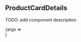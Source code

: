 


<Meta title="Components/ProductCardDetails" />

## ProductCardDetails

TODO: add component description

<Canvas>
  <Story
  name="Default"
  parameters={{
        // Configuration for design plugin, which allows to display linked Figma frame
        design: config({
          type: "figma",
          // replace this url with your own design file to link:
          url:
            "https://www.figma.com/file/KnHAhqIZXLy9EcZ0DrRYvY/Workshop-design-file-PY-Jey-Aurore?node-id=113%3A3449",
        }),
      }}
  args={{imageSrc: item1Img, name: "Nike Air Force 1'07LX", price: "€95.00", category: " Men's Shoe"}}
  >
    {args => <div style={{width: "295px"}}><ProductCardDetails {...args} /></div>}
  </Story>
</Canvas>
